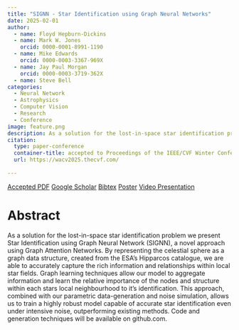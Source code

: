 ```yaml
---
title: "SIGNN - Star Identification using Graph Neural Networks"
date: 2025-02-01
author: 
  - name: Floyd Hepburn-Dickins
  - name: Mark W. Jones
    orcid: 0000-0001-8991-1190
  - name: Mike Edwards
    orcid: 0000-0003-3367-969X
  - name: Jay Paul Morgan
    orcid: 0000-0003-3719-362X
  - name: Steve Bell
categories:
  - Neural Network
  - Astrophysics
  - Computer Vision
  - Research
  - Conference
image: feature.png
description: As a solution for the lost-in-space star identification problem we present Star Identification using Graph Neural Network (SIGNN), a novel approach using Graph Attention Networks.
citation:
  type: paper-conference
  container-title: accepted to Proceedings of the IEEE/CVF Winter Conference on Applications of Computer Vision (WACV)
  url: https://wacv2025.thecvf.com/
  
---
```


[<i class="ai obp"></i> Accepted PDF](https://cronfa.swan.ac.uk/Record/cronfa68091/Download/68091__33069__32352d3a6aeb411d810311c54a810d80.pdf){.btn .btn-outline-primary .btn role="button" data-toggle="tooltip"} [<i class="ai ai-google-scholar"></i> Google Scholar](https://scholar.google.com/citations?view_op=view_citation&hl=en&user=AO1az5YAAAAJ&citation_for_view=AO1az5YAAAAJ:4DMP91E08xMC){.btn .btn-outline-primary .btn role="button" data-toggle="tooltip"} [Bibtex](bibtex.bib "Here's a tooltip"){.btn .btn-outline-primary .btn role="button" data-toggle="tooltip"}
[<i class="ai obp"></i> Poster](https://markwjones.github.io/files/2025_SIGNN_Poster.pdf){.btn .btn-outline-primary .btn role="button" data-toggle="tooltip"}
[<i class="ai obp"></i> Video Presentation](https://drive.google.com/file/d/1m4MgXraiqvCB9PbVNUY8im8GUiQrPOug/view?usp=sharing){.btn .btn-outline-primary .btn role="button" data-toggle="tooltip"}

# Abstract

As a solution for the lost-in-space star identification problem we present Star Identification using Graph Neural Network (SIGNN), a novel approach using Graph Attention Networks. By representing the celestial sphere as a graph data structure, created from the ESA's Hipparcos catalogue, we are able to accurately capture the rich information and relationships within local star fields. Graph learning techniques allow our model to aggregate information and learn the relative importance of the nodes and structure within each stars local neighbourhood to it's identification. This approach, combined with our parametric data-generation and noise simulation, allows us to train a highly robust model capable of accurate star identification even under intensive noise, outperforming existing methods. Code and generation techniques will be available on github.com.
